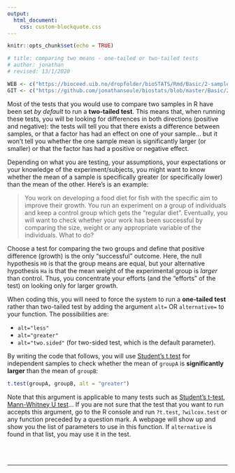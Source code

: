 ```yaml
---
output:
  html_document:
    css: custom-blockquote.css
---
```


```r
knitr::opts_chunk$set(echo = TRUE)

# title: comparing two means - one-tailed or two-tailed tests
# author: jonathan
# revised: 13/1/2020

WEB <- c("https://bioceed.uib.no/dropfolder/bioSTATS/Rmd/Basic/2-sample/tailedtest.html")
GIT <- c("https://github.com/jonathansoule/biostats/blob/master/Basic/2-sample/tailedtest.Rmd")
```

Most of the tests that you would use to compare two samples in R have been set *by default* to run a **two-tailed test**. This means that, when running these tests, you will be looking for differences in both directions (positive and negative): the tests will tell you that there exists a difference between samples, or that a factor has had an effect on one of your sample… but it won’t tell you whether the one sample mean is significantly larger (or smaller) or that the factor has had a positive or negative effect.

Depending on what you are testing, your assumptions, your expectations or your knowledge of the experiment/subjects, you might want to know whether the mean of a sample is specifically greater (or specifically lower) than the mean of the other. Here’s is an example:

>You work on developing a food diet for fish with the specific aim to improve their growth. You run an experiment on a group of individuals and keep a control group which gets the “regular diet”. Eventually, you will want to check whether your work has been successful by comparing the size, weight or any appropriate variable of the individuals. What to do?

Choose a test for comparing the two groups and define that positive difference (growth) is the only "successful" outcome. Here, the null hypothesis `H0` is that the group means are equal, but your alternative hypothesis `Ha` is that the mean weight of the experimental group is *larger* than control. Thus, you concentrate your efforts (and the “efforts” of the test) on looking only for larger growth.

When coding this, you will need to force the system to run a **one-tailed test** rather than two-tailed test by adding the argument `alt=` OR `alternative=` to your function. The possibilities are:

+ `alt="less"`
+ `alt="greater"`
+ `alt="two.sided"` (for two-sided test, which is the default parameter).

By writing the code that follows, you will use [Student’s t.test](http://biostats.w.uib.no/comparing-two-means-t-test/){target="_blank"} for independent samples to check whether the mean of `groupA` is **significantly larger** than the mean of `groupB`:

``` r
t.test(groupA, groupB, alt = "greater")
```

Note that this argument is applicable to many tests such as [Student’s t-test](http://biostats.w.uib.no/comparing-two-means-t-test/){target="_blank"}, [Mann-Whitney U test](http://biostats.w.uib.no/comparing-two-means-mann-whitney-u-test/){target="_blank"}… If you are not sure that the test that you want to run accepts this argument, go to the R console and run `?t.test`, `?wilcox.test` or any function preceded by a question mark. A webpage will show up and show you the list of parameters to use in this function. If `alternative` is found in that list, you may use it in the test.

<br/><br/>

***
<!-- UNCOMMENT TO ACTIVATE
Get the Rmarkdown file corresponding to this page on [GitHub](`r GIT`){target="_blank"}.
-->
